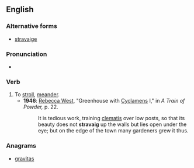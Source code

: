 ==English==

===Alternative forms===
* [[stravaige]]

===Pronunciation===
* {{rhymes|æɡ|lang=en}}

===Verb===
{{en-verb}}
# To [[stroll]], [[meander]].
#* '''1946''': [[w:Rebecca West|Rebecca West]], "Greenhouse with [[cyclamen|Cyclamens]] I," in ''A Train of Powder,'' p. 22.
#*: It is tedious work, training [[clematis]] over low posts, so that its beauty does not '''stravaig''' up the walls but lies open under the eye; but on the edge of the town many gardeners grew it thus.

===Anagrams===
* [[gravitas#English|gravitas]]